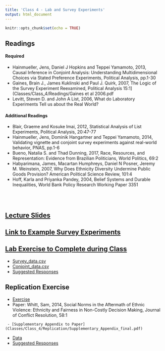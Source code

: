 ```yaml
---
title: 'Class 4 - Lab and Survey Experiments'
output: html_document
---
```


```r
knitr::opts_chunk$set(echo = TRUE)
```

## Readings
#### Required
- Hainmueller, Jens, Daniel J Hopkins and Teppei Yamamoto, 2013, Causal Inference in Conjoint Analysis: Understanding Multidimensional Choices via Stated Preference Experiments, Political Analysis, pp.1-30
- Gaines, Brain J., James Kuklinski and Paul J. Quirk, 2007, The Logic of the Survey Experiment Reexamined, Political Analysis 15:1](Classes/Class_4/Readings/Gaines et al 2006.pdf
- Levitt, Steven D. and John A List, 2006, What do Laboratory Experiments Tell us about the Real World?
<!-- - **[Hainmueller, Jens, Daniel J Hopkins and Teppei Yamamoto, 2013, Causal Inference in Conjoint Analysis: Understanding Multidimensional Choices via Stated Preference Experiments, Political Analysis, pp.1-30](Classes/Class_4/Readings/Jens et al 2013 Conjoint.pdf)** -->
<!-- - **[Gaines, Brain J., James Kuklinski and Paul J. Quirk, 2007, The Logic of the Survey Experiment Reexamined, Political Analysis 15:1](Classes/Class_4/Readings/Gaines et al 2006.pdf)** -->
<!-- - **[Levitt, Steven D. and John A List, 2006, What do Laboratory Experiments Tell us about the Real World?](Classes/Class_4/Readings/Levitt and List 2006.pdf)** -->


#### Additional Readings
- Blair, Graeme and Kosuke Imai, 2012, Statistical Analysis of List Experiments, Political Analysis, 20:47-77
- Hainmueller, Jens, Dominik Hangartner and Teppei Yamamoto, 2014, Validating vignette and conjoint survey experiments against real-world behavior, PNAS, pp.1-6
- Bueno, Natalia S. and Thad Dunning, 2017, Race, Resources, and Representation: Evidence from Brazilian Politicians, World Politics, 69:2
- Habyarimana, James, Macartan Humphreys, Daniel N Posner, Jeremy M. Weinstein, 2007, Why Does Ethnicity Diversity Undermine Public Goods Provision? American Political Science Review, 101:4
- Hoff, Karla and Priyanka Pandey, 2004, Belief Systems and Durable Inequalities, World Bank Policy Research Working Paper 3351
<!-- - [Blair, Graeme and Kosuke Imai, 2012, Statistical Analysis of List Experiments, Political Analysis, 20:47-77](Classes/Class_4/Readings/Blair List.pdf) -->
<!-- - [Hainmueller, Jens, Dominik Hangartner and Teppei Yamamoto, 2014, Validating vignette and conjoint survey experiments against real-world behavior, PNAS, pp.1-6](Classes/Class_4/Readings/Hainmueller 2014.pdf) -->
<!-- - [Bueno, Natalia S. and Thad Dunning, 2017, Race, Resources, and Representation: Evidence from Brazilian Politicians, World Politics, 69:2](Classes/Class_4/Readings/Bueno and Dunning 2017.pdf) -->
<!-- - [Habyarimana, James, Macartan Humphreys, Daniel N Posner, Jeremy M. Weinstein, 2007, Why Does Ethnicity Diversity Undermine Public Goods Provision? American Political Science Review, 101:4](Classes/Class_4/Readings/Habyarimana et al 2007.pdf) -->
<!-- - [Hoff, Karla and Priyanka Pandey, 2004, Belief Systems and Durable Inequalities, World Bank Policy Research Working Paper 3351](Classes/Class_4/Readings/Hoff and Pandey 2004.pdf) -->

<br> </br>

## [Lecture Slides](Classes/Class_4/Slides_Class4_v6.pdf)

## [Link to Example Survey Experiments](https://ee.kobotoolbox.org/x/#lP6wrDmz)

## [Lab Exercise to Complete during Class](Classes/Class_4/Lab_Exercise/Exercise_Survey_Exp_v3_v2.pdf)
  - [Survey_data.csv](Classes/Class_4/Lab_Exercise/Survey_data.csv)
  - [Conjoint_data.csv](Classes/Class_4/Lab_Exercise/Conjoint_data.csv)
  - [Suggested Responses](Classes/Class_4/Lab_Exercise/Exercise_Survey_Exp_v3_Suggested_Responses_v2.pdf)

## Replication Exercise
 - [Exercise](Classes/Class_4/Replication/Replication_Exercise_2_v7.pdf) 
 - Paper: Whitt, Sam, 2014, Social Norms in the Aftermath of Ethnic Violence: Ethnicity and Fairness in Non-Costly Decision Making, Journal of Conflict Resolution, 58:1
 
<!-- - [Paper: Whitt, Sam, 2014, Social Norms in the Aftermath of Ethnic Violence: Ethnicity and Fairness in Non-Costly Decision Making, Journal of Conflict Resolution, 58:1](Classes/Class_4/Readings/Whitt 2014.pdf)  -->
     - [Supplementary Appendix to Paper](Classes/Class_4/Replication/Supplementary_Appendix_final.pdf) 
 - [Data](Classes/Class_4/Replication/Whitt_replication.csv) 
 - [Suggested Responses](Classes/Class_4/Replication/Replication_Exercise_2_v7_Responses.pdf)
